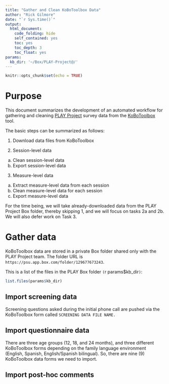 ```yaml
---
title: "Gather and Clean KoBoToolbox Data"
author: "Rick Gilmore"
date: "`r Sys.time()`"
output: 
  html_document:
    code_folding: hide
    self_contained: yes
    toc: yes
    toc_depth: 3
    toc_float: yes
params:
  kb_dir: '~/Box/PLAY-Project@/'
---
```


```r
knitr::opts_chunk$set(echo = TRUE)
```

# Purpose

This document summarizes the development of an automated workflow for gathering and cleaning [PLAY Project](https://play-project.org) survey data from the [KoBoToolbox](https://www.kobotoolbox.org/) tool.

The basic steps can be summarized as follows:

1. Download data files from KoBoToolbox

2. Session-level data
  a. Clean session-level data
  b. Export session-level data
  
3. Measure-level data
  a. Extract measure-level data from each session
  b. Clean measure-level data for each session
  c. Export measure-level data

For the time being, we will take already-downloaded data from the PLAY Project Box folder, thereby skipping 1, and we will focus on tasks 2a and 2b. 
We will also defer work on Task 3.

# Gather data

KoBoToolbox data are stored in a private Box folder shared only with the PLAY Project team. 
The folder URL is `https://psu.app.box.com/folder/129677673243`.

This is a list of the files in the PLAY Box folder `(`r params$kb_dir`)`:

```r
list.files(params$kb_dir)
```

## Import screening data

Screening questions asked during the initial phone call are pushed via the KoBoToolbox form called `SCREENING DATA FILE NAME.`

## Import questionnaire data

There are three age groups (12, 18, and 24 months), and three different KoBoToolbox forms depending on the family language environment (English, Spanish, English/Spanish bilingual).
So, there are nine (9) KoBoToolbox data forms we need to import.

## Import post-hoc comments



